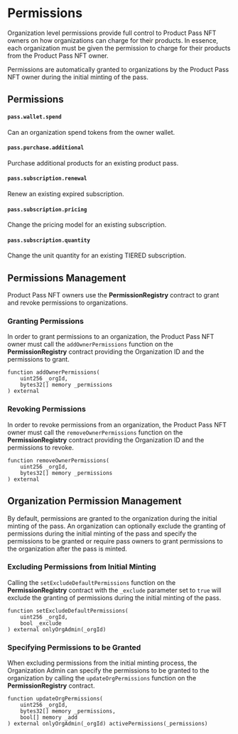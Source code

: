 
# Permissions

Organization level permissions provide full control to Product Pass NFT owners on how organizations can charge for their products. In essence, each organization must be given the permission to charge for their products from the Product Pass NFT owner.

<Callout type="important">
Permissions are automatically granted to organizations by the Product Pass NFT owner during the initial minting of the pass.
</Callout>

## Permissions

#### `pass.wallet.spend`
Can an organization spend tokens from the owner wallet.

#### `pass.purchase.additional`
Purchase additional products for an existing product pass.

#### `pass.subscription.renewal`
Renew an existing expired subscription.

#### `pass.subscription.pricing`
Change the pricing model for an existing subscription.

#### `pass.subscription.quantity`
Change the unit quantity for an existing TIERED subscription.

## Permissions Management

Product Pass NFT owners use the **PermissionRegistry** contract to grant and revoke permissions to organizations.

### Granting Permissions

In order to grant permissions to an organization, the Product Pass NFT owner must call the `addOwnerPermissions` function on the **PermissionRegistry** contract providing the Organization ID and the permissions to grant.

```solidity
function addOwnerPermissions(
    uint256 _orgId,
    bytes32[] memory _permissions
) external
```

### Revoking Permissions

In order to revoke permissions from an organization, the Product Pass NFT owner must call the `removeOwnerPermissions` function on the **PermissionRegistry** contract providing the Organization ID and the permissions to revoke.

```solidity
function removeOwnerPermissions(
    uint256 _orgId,
    bytes32[] memory _permissions
) external
```

## Organization Permission Management

By default, permissions are granted to the organization during the initial minting of the pass. An organization can optionally exclude the granting of permissions during the initial minting of the pass and specify the permissions to be granted or require pass owners to grant permissions to the organization after the pass is minted.

### Excluding Permissions from Initial Minting

Calling the `setExcludeDefaultPermissions` function on the **PermissionRegistry** contract with the `_exclude` parameter set to `true` will exclude the granting of permissions during the initial minting of the pass.

```solidity
function setExcludeDefaultPermissions(
    uint256 _orgId,
    bool _exclude
) external onlyOrgAdmin(_orgId)
```

### Specifying Permissions to be Granted

When excluding permissions from the initial minting process, the Organization Admin can specify the permissions to be granted to the organization by calling the `updateOrgPermissions` function on the **PermissionRegistry** contract.

```solidity
function updateOrgPermissions(
    uint256 _orgId,
    bytes32[] memory _permissions,
    bool[] memory _add
) external onlyOrgAdmin(_orgId) activePermissions(_permissions)
```